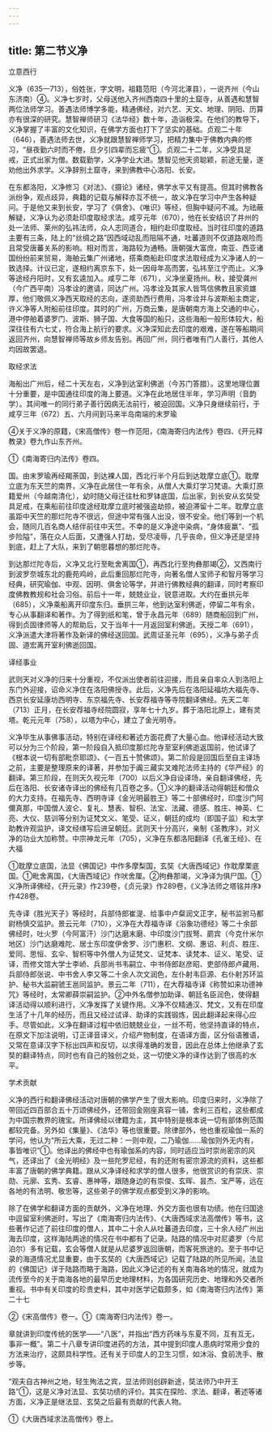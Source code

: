 ```yaml
---
---
---
```

title: 第二节义净
---



立意西行

义净（635—713），俗姓张，字文明，祖籍范阳（今河北涿县），一说齐州（今山东济南）④。义净七岁时，父母送他入齐州西南四十里的土窟寺，从善遇和慧智两位法师学习。善遇法师博学多能，精通佛经，对六艺、天文、地理、阴阳、历算亦有很深的研究。慧智禅师研习《法华经》数十年，造诣极深。在他们的教导下，义净掌握了丰富的文化知识，在佛学方面也打下了坚实的基础。贞观二十年（646），善遇法师去世，义净就跟慧智禅师学习，把精力集中于佛教内典的修习，“昼夜勤六时而不倦，旦夕引四辈而忘疲”①。贞观二十二年，义净受具足戒，正式出家为僧。数载勤学，义净学业大进。慧智见他天资聪颖，前途无量，遂劝他出外求学。义净辞别土窟寺，来到佛教中心洛阳、长安。

在东都洛阳，义净修习《对法》、《摄论》诸经，佛学水平又有提高。但其时佛教各派纷争，观点歧异，典籍的记载与解释亦互不统一，故义净在学习中产生各种疑问。于是他又来到长安，学习了《俱舍》、《唯识》等经，但胸中疑问不减。为祛蔽解疑，义净认为必须赴印度取经求法。咸亨元年（670），他在长安结识了并州的处一法师、莱州的弘祎法师，众人志同道合，相约赴印度取经。当时往印度的道路主要有三条，陆上的“丝绸之路”因西域动乱而阻隔不通，吐蕃道则不仅道路艰险而且常受唐蕃关系的影响。相对而言，海路较为通畅。唐朝强大富庶，南亚、西亚诸国纷纷前来贸易，海舶云集广州诸地，搭乘商船赴印度求法取经成为义净诸人的一致选择。计议已定，遂相约离京东下，处一因母年高而罢，弘祎至江宁而止。义净等途经丹阳时，又有玄逵加入。咸亨二年（671），义净坐夏扬州。秋，接受龚州（今广西平南）冯孝诠的邀请，同达广州。冯孝诠及其家人皆笃信佛教且家资雄厚，他们敬佩义净西天取经的志向，遂资助西行费用，冯孝诠并与波斯船主商定，许义净等人附船前往印度。其时的广州，万商云集，是唐朝南方海上交通的中心，港中停舶着婆罗门、波斯、狮子国、大食等国的船只，这些海船一般形体较大，船深往往有六七丈，符合海上航行的要求。义净深知此去印度的艰难，遂在等船期间返回齐州，向慧智禅师等故乡师友告别。再回广州，同行者唯有门人善行，其他人均因故罢退。

取经求法

海船出广州后，经二十天左右，义净到达室利佛逝（今苏门答腊）。这里地理位置十分重要，是中国通往印度的海上要道。义净在此地居住半年，学习声明（音韵学）。其间唯一的同行弟子善行因病无法前行，被迫回国。义净只身继续前行，于咸亨三年（672）五、六月间到马来半岛南端的末罗瑜

④关于义净的原籍，《宋高僧传》卷一作范阳，《南海寄归内法传》卷四、《开元释教录》卷九作山东齐州。

①《南海寄归内法传》卷四。

国。由末罗瑜再经羯荼国，到达裸人国，西北行半个月后到达耽摩立底①。耽摩立底为东天竺的南界，义净在此居住一年有余，从僧人大乘灯学习梵语。大乘灯原籍爱州（今越南清化），幼时随父母迁往杜和罗钵底国，后出家，到长安从玄奘受具足戒，在乘船前往印度途经耽摩立底时被强盗劫掠，被迫滞留十二年。耽摩立底虽距中天竺的那烂陀寺不很远，但途中常有强人出没，很不安全。他们等到一个机会，随同几百名商人结伴前往中天竺。不幸的是义净途中染病，“身体疲羸”、“孤步险隘”，落在众人后面，又遭强人打劫，受尽凌辱，几乎丧命，但义净还是坚持到底，赶上了大队，来到了朝思暮想的那烂陀寺。

到达那烂陀寺后，义净又北行至毗舍离国①，再西北行至拘彝那竭②，又西南行到波罗奈城东北的鹿苑鸡岭，此后重回那烂陀寺，向著名僧人宝师子和智月等学习经典，研究瑜伽、中观、因明、俱舍论等学，并进行佛教经典的翻译，同时考察印度佛教教规和社会习俗。前后十一年，兢兢业业，锐意进取。大约在垂拱元年（685），义净乘船离开印度东归。垂拱三年，他到达室利佛逝，停留二年有余，专心从事翻译和著作。为了得到纸和笔，曾于永昌元年（689）随商船回到广州，得到贞固律师等人的帮助后，又于当年十一月返回室利佛逝。天授二年（691），义净派遣大津将著作及新译的佛经送回国。武周证圣元年（695），义净与弟子贞固、道宏离开室利佛逝回国。

译经事业

武则天对义净的归来十分重视，不仅派出使者前往迎接，而且亲自率众人到洛阳上东门外迎接，诏命义净住在洛阳佛授寺。此后，义净先后在洛阳延福坊大福先寺、西京长安延康坊西明寺、东京福先寺、长安荐福寺等寺院翻译佛经。先天二年（713）正月，在长安荐福寺经院圆寂，享年七十九岁。葬于洛阳北原上，建有灵塔。乾元元年（758），以塔为中心，建立了金光明寺。

义净毕生从事佛事活动，特别在译经和著述方面花费了大量心血。他译经活动大致可以分为三个阶段，第一阶段自入抵印度那烂陀寺至室利佛逝返国前，他试译了《根本说一切有部毗奈耶颂》、《一百五十赞佛颂》。第二阶段是回国后至自主译场之前，主要是整理原来的译著，并参加于阗三藏实叉难陀法师主持的《华严经》的翻译。第三阶段，在则天久视元年（700）以后义净自设译场，亲自翻译佛经，先后在洛阳、长安诸寺译出的佛经有几百卷之多。①义净的翻译活动得朝廷和僧众的大力支持。在福先寺、西明寺译《金光明最胜王》等二十部佛经时，印度沙门阿儞真那，中国僧人波仑、复礼、慧表、智枳、法宝、法藏、德感、胜庄、神英、仁亮、大仪、慈训等分别为证梵文义、笔受、证义，朝廷的成均（即国子监）和太学助教许观监护，译文经缮写后进呈朝廷。武则天十分高兴，亲制《圣教序》，对义净的功业大加称赞。中宗神龙元年（705），义净在东都洛阳翻译《孔雀王经》、在大福

①耽摩立底国，法显《佛国记》中作多摩梨国，玄奘《大唐西域记》作耽摩栗底国。①毗舍离国，《大唐西域记》作吠舍厘。②拘彝那竭，义净译为俱尸国。①义净所译佛经，《开元录》作239卷，《贞元录》作289卷，《义净法师之塔铭并序》作428卷。

先寺译《胜光天子》等经时，兵部侍郎崔湜、给事中卢粲润文正字，秘书监驸马都尉杨慎交监护。景云元年（710），义净在大荐福寺译《浴象功德经》等二十余部佛经时，吐火罗（今阿富汗）沙门达磨末磨、中印度沙门拔弩、罽宾（今克什米尔地区）沙门达磨难陀、居士东印度伊舍罗、沙门惠积、文纲、惠诏、利贞、胜庄、爱同、思恒、玄伞、智枳等中外僧人为证梵文、证梵本、读梵本、证义、笔受、证译，而修文馆大学士李峤、兵部尚书韦嗣立、中书侍郎赵彦昭、吏部侍郎卢藏用、兵部侍郎张说、中书舍人李又等二十余人次文润色，左仆射韦巨源、右仆射苏环监护、秘书大监嗣虢王邕同监护。景云二年（711），在大荐福寺译《称赞如来功德神咒》等经时，太常卿薛崇嗣监护。②中外名僧参加助译、朝廷名臣润色，使得翻译活动得以顺利进行，义净发挥了关键作用。义净不仅精通汉、梵文，又有在印度生活了十几年的经历，而且又经过试译、助译的实践锻炼，因此翻译起来得心应手。尽管如此，义净在翻译过程中依旧兢兢业业，一丝不苟，他坚持直译的特点，在原文下加注说明，订正译音译义，介绍产物制度，在语译方面，区分俗语雅语，又常在意译汉字下标出四声和反切，以求得准确的发音，因此在总体上他继承了玄奘的翻译特点，同时也有自己的独创之处，这一切使义净的译作达到了很高的水平。

学术贡献

义净的西行和翻译佛经活动对唐朝的佛学产生了很大影响。印度归来时，义净除了带回近四百部合五十万颂佛经外，还带回金刚座真容一铺，舍利三百粒，这些都成为中国宗教界的瑰宝。所译佛经以律籍为主，其中特别是根本说一切有部体例范围都较完备。另外如《集量》、《法华》等也很重要。除律部外，他也重视瑜伽一系的学问，他认为“所云大乘，无过二种：一则中观，二乃瑜伽……瑜伽则外无内有，事皆唯识”①。他译出的佛经中也有瑜伽系的内容，同时适应当时崇尚密宗的风气，还译出了《金光明经》及一些陀罗尼经，有的还附有密宗源流的资料，这些都丰富了唐朝的佛学典籍。跟从义净译经和求学的僧人很多，他很赏识的有崇庆、崇勋、元廓、玄秀、玄睿、惠神等，跟随身边的有崇俊、玄晖、昙杰、宝严等，远在各地的有法明、敬忠等，这些弟子的佛学观点都受到义净的影响。

除了在佛学和翻译方面的贡献外，义净在地理、外交方面也很有功绩。他在归国途中逗留室利佛逝时，写出了《南海寄归内法传》、《大唐西域求法高僧传》等书，这些著作记述了前往印度的僧人，其中二十余人从吐蕃道去印度，三十余人经广州出海去印度，这样海陆两途的情况在书中都有了记录。陆路的情况中对尼婆罗（今尼泊尔）多有记载，玄会等僧人就是从尼婆罗返回唐朝，而客死旅途的。至于书中记录的海道情况尤显重要，由于玄奘的《大唐西域记》记载了陆路的所见所闻，法显的《佛国记》详于陆路而略于海路，因此义净记述的有关南海各地的情况，就成为流传至今的关于南海各地的最早历史地理材料，为各国研究历史、地理和外交者所重视。书中有关印度的珍贵史料，其中对医学记载颇多，如《南海寄归内法传》第二十七

②《宋高僧传》卷一。①《南海寄归内法传》卷一。

章就讲到印度传统的医学——“八医”，并指出“西方药味与东夏不同，互有互无，事非一概”。第二十八章专讲印度进药的方法，其中提到印度人患病时常用少食的方法来治疗，这颇具科学性。还有关于印度人的卫生习惯，如沐浴、食前洗手、散步等。

“观夫自古神州之地，轻生殉法之宾，显法师则创辟新途，奘法师乃中开王路”①，这是义净对法显、玄奘功绩的评价。其实在探险、求法、翻译，著述等诸方面，义净正是继法显、玄奘之后最有贡献的代表人物。

①《大唐西域求法高僧传》卷上。